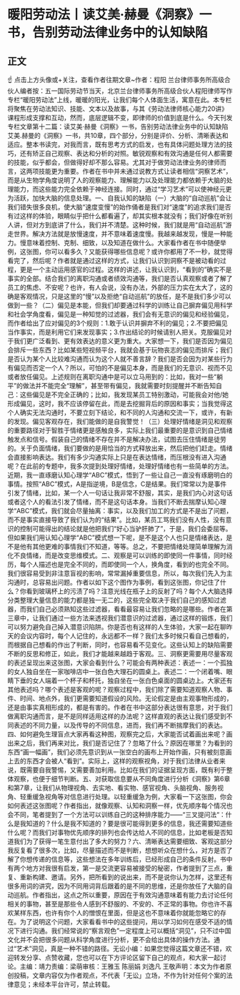 # 暖阳劳动法丨读艾美·赫曼《洞察》一书，告别劳动法律业务中的认知缺陷
## 正文
☝ 点击上方头像或+关注，查看作者往期文章~作者：程阳 兰台律师事务所高级合伙人编者按：五一国际劳动节当天，北京兰台律师事务所高级合伙人程阳律师写作专栏“暖阳劳动法”上线，暖暖的阳光，让我们每个人体面生活，寓意在此。本专栏将聚焦在劳动法知识、技能、文本以及故事，与其《劳动法律师核心能力20讲》课程形成支撑和互动，然而，底层逻辑不变，即律师的价值到底是什么。今天刊发专栏文章第十二篇：读艾美·赫曼《洞察》一书，告别劳动法律业务中的认知缺陷艾美.赫曼的《洞察》一书，共10章，四个部分，分别是评价、分析、清晰表达和适应。整本书读完，对我而言，既有思考方式的启发，也有具体问题处理方法的技巧，还有矫正自己观察、表达和分析的对照。敏锐观察和有效沟通是任何人都需要的技能，似乎都会，但做得好却不那么容易。尤其对于做劳动法律业务的律师而言，这两项技能更为重要。作者在书中并未通过说教方式让读者相信“洞察艺术”，而是从生物学角度说明了人的观察能力、理解能力以及处理能力都依赖于大脑的处理能力，而这些能力完全依赖于神经连接。同时，通过“学习艺术”可以使神经元更为活跃，加快大脑的信息处理。一、自我认知的缺陷（一）大脑的“自动巡航”会让我们错失很多良机，使大脑“速度变慢”的始作俑者是我们对“速度”的追求我们是否有过这样的体验，眼睛似乎把什么都看遍了，却其实根本就没有；我们好像在听别人讲，但对方到底讲了什么，我们并不清楚。这种时候，我们就是用“自动巡航”游走世界。解决方法就是放慢速度，并不意味着速度慢。我越来越发现，慢是一种能力。慢意味着控制、克制、细致，以及知道在做什么。大家看作者在书中随便举例，这张图，你可以看多久？又能获得哪些信息呢？或许你都用了不一秒，就觉得看完了，然后呢？作者就是通过这样的方式，让我们认识到洞察不是被动看的过程，更是一个主动运用感官的过程。这样的讲述，让我认识到，“看到的”确实不是事实的全部。结合我们的离职沟通或者绩效沟通等，我们是否认真观察或者了解了员工的焦虑、不安呢？也许，有人会说，没有办法，外部的压力实在太大了，这的确是客观情况，只是这里的“慢”以及拒绝“自动巡航”的放任，是不是我们多少可以做到一些？（二）偏见是本能，但我们却要通过科学的训练让自己摒弃偏见用科学和社会学角度看，偏见是一种知觉的过滤器，我们会有无意识的偏见和经验偏见，而作者给出了应对偏见的3个规则：1.敢于认识并摒弃不利的偏见；2.不要把偏见当作事实，而是利用它们来发现事实；3.作出结论的时候请别人把关。克服偏见对于我们更广泛看到、更有效表达的意义更为重大。大家想一下，我们是否因为偏见会排斥一些东西？比如某些短视频平台，我就会基于玩物丧志的偏见而排斥；我们是否认为某个人比较难沟通而认为这个人就不善言辞？我们是否会因为对某些行为有偏见而否定一个人？所以，可怕的不是偏见本身，而是我们的无意识、视而不见或者放任偏见。上述规则在离职沟通中是可以立马用到的：比如，我对一些“躺平”的做法并不能完全“理解”，甚至带有偏见，我就需要时刻提醒并不断告知自己：这些偏见是不完全正确的；比如，我发现某员工特别激动，可能我会对他/她形成偏见，这时，我不应该停留在此，而是去挖掘背后的原因和事实；当我觉得这个人确实无法沟通时，不要立刻下结论，和不同的人沟通和交流一下，或许，有新的发现。偏见客观存在，我们能做的是自我警觉！（三）处理好情绪是洞见和观察的重要路径对于智胜于情绪更是感触良多，实际上我们最重要的是意识到自己情绪触发点和信号。假装自己的情绪不存在并不是解决办法，试图去压住情绪是徒劳的。关于负面情绪，我们要做的是用恰当的方式释放出来，然后把他们赶走。情绪会直接影响表达。我们有多少沟通实际上只是在表达情绪，而压根没有进入沟通呢？在此前的专题中，我多次提到处理好情绪，处理好情绪也有一些简单的方法。近期，我一直琢磨认知心理学“ABC”模式，悟到了一些让自己一直没有琢磨明白的事情。按照“ABC”模式，A是指逆境，B是信念，C是结果。我们常常以为是事件引发了情绪，比如，某一个人一句话让我非常不舒服，其实，是我们内心对这句话或者这个人的看法引发了情绪，而不是这句话本身。当我们不断去揣摩认知心理学“ABC”模式，我们就会尽量抽离：事实，以及我们加工的方式是不是出了问题，而不是事实直接导致了我们认为的“结果”。比如，某员工骂我们没有人性，没有意识的控制可能得出的结论就是他把我们“好心当驴肝肺了”，于是，我们会委屈等。但如果我们用认知心理学“ABC”模式想一下呢，是不是这个人也只是情绪表达，是不是他有其他更难的事情我们不知道，等等。总之，不要把情绪处理简单理解为消化不良情绪，而是改变思维模式。二、观察是可以训练的即使同一件事情，同时经历，每个人描述也是完全不同的，而即使同一个人，换角度，看到的也完全不同。我们很容易受到非注意盲视的影响，常常漏掉重要信息，所以，每次我们先入为主沟通时，总容易出问题。作者以如下这个图作为事例，看到这张图，你记住了什么？你看到玻璃杯上的污渍了吗？注意光线在瓶子上的反射了吗？每个人大脑选择分类整理大量信息的能力都是独一无二的，这些完全取决于我们自己的感知过滤器，而我们自己必须熟知这些过滤器，看看最容易让我们忽略的是哪些。作者在第三章中，让我们通过一些方法来透视我们潜意识的过滤器，通过这样的锻炼，我们可以努力避免自己掉入潜意识陷阱。你是否也有这样的人生体验，大家一起在聊昨天的会议内容时，每个人记住的，永远都不一样？我们太多时候只看自己想看的，而根据自己想看的作出了判断，同时，也容易看不见变化。这些认知上的缺陷需要不断的反思和修正，如此，我们才能越来越趋于客观。三、洞察更需要用尽量客观的表述呈现出来这张图，大家会看到什么？可能会有两种表述：表述一：一个孤独的女人独自坐在一家咖啡店中一张白色大理石的圆桌上。表述二：一个闭着嘴、眼睛下垂的女人端着一个杯子和杯托，独自坐在一张白色桌面的圆桌边上。大家还有其他表述吗？哪个表述是客观的呢？观察过程中，我们除了需要知道观察人物、事件、时间、地点外，我们更需要知道假设的风险。无论假定是由主观事物形成的，还是由事实真相形成的，都是有害的。作者在书中这部分表达很有意思，对于我们做离职沟通而言，是不是同样适用这样的办法呢？这样直观的表达让我们感受到不同表述的不同力量，以及传导的不同信息，进而，我们再不断揣摩我们的表达。四、如何避免生理盲点大家再看这种图，观察完之后，大家能否试着画出来呢？画出来之后，我们再来对比，我们是否记住了？忽略了什么？原因在哪里？为看到的东西“画一幅画”，我们必须先意识到从一张空白的画布上开始作画，只有被刻意画上去的东西才会被人“看到”。实际上，这样的观察视角，对于我们法律从业者来说，既需要自我警惕，又需要善加利用。比如在我们的证据呈现方面，既有利于整体观察，也便于细节判断。五、对获取信息要从不同角度进行分析《洞察》第6章和第7章，让我们从物理视角、去实地、看实物、感官视角、头脑视角、服务视角、轻重缓急视角等对信息进行处理。以轻重缓急为例，大家看一下这张图，你会如何表述这张图呢？作者指出，就像观察、认知和洞察一样，优先顺序每个情况也会不同，笔者提到了一个方法可以训练自己的这种排序能力——“三叉提问法“：什么是我知道的？什么是我不知道的？要是很可能得到更多的信息，我还需要知道些什么呢？而我们对事物优先顺序的排列也会传达给人不同的信息，比如老板是否知道我们为了获得一笔生意付出了多大的努力？六、清晰表达需要细致、客观这部分我反复看了很多次，比如，尽量描述而不是判断，想想听众在想什么，对方是否了解了你想传递的信息等，这些想法在多年训练后，已经形成自己的条件反射。书中有两个地方对我很有启发，第一是交流更容易被接受的秘密，作者提到了三点，重复、重新构建、邀请。另外，把所看到的说出来，而不是说你认为怎样，这里还有很多用词的讲究，因为不同用词背后跟着的是不同的思维，还是你放任了大脑的自动巡航。作者指出，这点之所以重要，原因在于有效沟通意味着有能力去讨论任何相关的事物，甚至是那些令人感到不舒服的、不安的、不正常的事物。你也许不喜欢某样东西，也许有你个人的憎恨在里面，但是这也不意味着你就能忽略它的存在。为了说明这个问题，大家看看书中的这些提问，用以学习如何在感受不适的情况下进行沟通。我们经常说的“察言观色”一定程度上可以概括“洞见”，只不过中国文化并不会把很多问题从科学角度进行分析，更不会给出具体的操作方法。通过“艺术”洞见，真是一种不错的路径。无讼小编：如果您觉得这篇文章还不错，欢迎转发分享、点赞收藏，您也可以在下方评论区留下自己的观点，和大家一起讨论。主编：靖力责编：梁萌审核：王雅玉 陈丽娟 刘逸凡 王敬声明：本文为作者原创投稿，文章内容仅为作者观点，不代表「无讼」立场，不作为针对任何个案的法律意见；未经本平台许可，禁止转载。